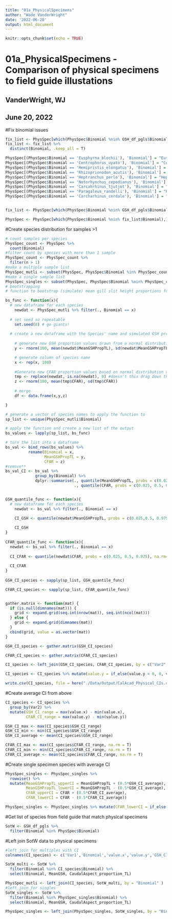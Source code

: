 ```yaml
---
title: "01a_PhysicalSpecimens"
author: "Wade VanderWright"
date: '2022-06-20'
output: html_document
---
```


```r
knitr::opts_chunk$set(echo = TRUE)
```

# 01a_PhysicalSpecimens - Comparison of physical specimens to field guide illustations
## VanderWright, WJ
## June 20, 2022

#Fix binomial issues
```r
fix_list <- PhysSpec[which(PhysSpec$Binomial %nin% GSH_df_pgls$Binomial),]
fix_list <- fix_list %>% 
  distinct(Binomial, .keep_all = T)

PhysSpec[(PhysSpec$Binomial == 'Eusphyrna_blochii'), 'Binomial'] = "Eusphyra_blochii"
PhysSpec[(PhysSpec$Binomial == 'Centrophorus_uyato'), 'Binomial'] = "Centrophorus_uyato" #drop/not in 2013
PhysSpec[(PhysSpec$Binomial == 'Hemipristis_elongatus'), 'Binomial'] = "Hemipristis_elongata"
PhysSpec[(PhysSpec$Binomial == 'Rhizoprionodon_acutis'), 'Binomial'] = "Rhizoprionodon_acutus"
PhysSpec[(PhysSpec$Binomial == 'Heptranchus_perlo'), 'Binomial'] = "Heptranchias_perlo"
PhysSpec[(PhysSpec$Binomial == 'Notorhynchus_cepedianus'), 'Binomial'] = "Notorynchus_cepedianus"
PhysSpec[(PhysSpec$Binomial == 'Carcahrhinus_tjutjot'), 'Binomial'] = "Carcharhinus_tjutjot"
PhysSpec[(PhysSpec$Binomial == 'Paragaleus_randelli'), 'Binomial'] = "Paragaleus_randalli"
PhysSpec[(PhysSpec$Binomial == 'Carcharhinus_cerdale'), 'Binomial'] = "Carcharhinus_cerdale"#drop/not in 2013


fix_list <- PhysSpec[which(PhysSpec$Binomial %nin% GSH_df_pgls$Binomial),]

PhysSpec <- PhysSpec[which(PhysSpec$Binomial %nin% fix_list$Binomial),]

```



#Create species distribution for samples >1
```r
# count samples per species
PhysSpec_count <- PhysSpec %>% 
  count(Binomial)
#filter count by species with more than 1 sample
PhysSpec_count <- PhysSpec_count %>% 
  filter(n > 1)
#make a multiple sample list
PhysSpec_mutli <- subset(PhysSpec, PhysSpec$Binomial %in% PhysSpec_count$Binomial)
#make a single sample list
PhysSpec_singles <- subset(PhysSpec, PhysSpec$Binomial %nin% PhysSpec_count$Binomial)
# bootstrapping 
# function to bootstrap (simulate) mean gill slit height proportions for each species

bs_func <- function(x){
  # new dataframe for each species
    newdat <- PhysSpec_mutli %>% filter(., Binomial == x)
  
  # set seed so repeatable
    set.seed(8) # go giants!
  
  # create a new dataframe with the Species' name and simulated GSH proportion data
  
    # generate new GSH proportion values drawn from a normal distribution with a mean and sd of each species GSH proportions
    y <- rnorm(100, mean(newdat$MeanGSHPropTL), sd(newdat$MeanGSHPropTL))

    # generate column of species name
    x <- rep(x, 100)
    
    #Generate new CFAR proportion values based on normal distribution of samples
    tmp <- replace(newdat, is.na(newdat), 0) #doesn't this drag down the mean?
    z <- rnorm(100, mean(tmp$CFAR), sd(tmp$CFAR))
    
    # merge
    df <- data.frame(x,y,z)

}

# generate a vector of species names to apply the function to
sp_list <- unique(PhysSpec_mutli$Binomial)

# apply the function and create a new list of the output
bs_values <- lapply(sp_list, bs_func)

# turn the list into a dataframe
bs_val <- bind_rows(bs_values) %>%
          rename(Binomial = x,
                 MeanGSHPropTL = y,
                 CFAR = z)
#remove**
bs_val_CI <- bs_val %>%
             group_by(Binomial) %>%
             dplyr::summarise(., quantile(MeanGSHPropTL, probs = c(0.025, 0.5, 0.975), na.rm = T),
                              ., quantile(CFAR, probs = c(0.025, 0.5, 0.975), na.rm = T))


GSH_quantile_func <- function(x){
  # new dataframe for each species
    newdat <- bs_val %>% filter(., Binomial == x)
    
    CI_GSH <- quantile(newdat$MeanGSHPropTL, probs = c(0.025,0.5, 0.975), na.rm = T)

    CI_GSH
}
 
CFAR_quantile_func <- function(x){
  newdat <- bs_val %>% filter(., Binomial == x)
  
  CI_CFAR <- quantile(newdat$CFAR, probs = c(0.025, 0.5, 0.975), na.rm=T)
  
  CI_CFAR
}
  
GSH_CI_species <- sapply(sp_list, GSH_quantile_func)

CFAR_CI_species <- sapply(sp_list, CFAR_quantile_func)


gather.matrix <- function(mat) {
  if (is.null(dimnames(mat))) {
    grid <- expand.grid(seq.int(nrow(mat)), seq.int(ncol(mat)))
  } else {
    grid <- expand.grid(dimnames(mat))
  }
  cbind(grid, value = as.vector(mat))
}

GSH_CI_species <- gather.matrix(GSH_CI_species)

CFAR_CI_species <- gather.matrix(CFAR_CI_species)

CI_species <- left_join(GSH_CI_species, CFAR_CI_species, by = c("Var2", "Var1"))

CI_species <- CI_species %>% mutate(value.y = if_else(value.y < 0, 0, value.y))

write.csv(CI_species, file = here("./Data/Output/CalAcad_Physical_CIs.csv"))
```

#Create average CI from above
```r
CI_species <- CI_species %>% 
  group_by(Var2) %>% 
  mutate(GSH_CI_range = max(value.x) - min(value.x),
         CFAR_CI_range = max(value.y) - min(value.y))

GSH_CI_max <- max(CI_species$GSH_CI_range)
GSH_CI_min <- min(CI_species$GSH_CI_range)
GSH_CI_average <- mean(CI_species$GSH_CI_range)

CFAR_CI_max <- max(CI_species$CFAR_CI_range, na.rm = T)
CFAR_CI_min <- min(CI_species$CFAR_CI_range, na.rm = T)
CFAR_CI_average <- mean(CI_species$CFAR_CI_range, na.rm = T)

```

#Create single specimen species with average CI
```r
PhysSpec_singles <- PhysSpec_singles %>% 
  rowwise() %>% 
  mutate(MeanGSHPropTL_upperCI = MeanGSHPropTL + (0.5*GSH_CI_average),
         MeanGSHPropTL_lowerCI = MeanGSHPropTL - (0.5*GSH_CI_average),
         CFAR_upperCI = CFAR + (0.5*CFAR_CI_average),
         CFAR_lowerCI = CFAR - (0.5*CFAR_CI_average))

PhysSpec_singles <- PhysSpec_singles %>% mutate(CFAR_lowerCI = if_else(CFAR_lowerCI < 0, 0, CFAR_lowerCI))


```

#Get list of species from field guide that match physical specimens
```r

SotW <- GSH_df_pgls %>% 
  filter(Binomial %in% PhysSpec$Binomial) 

```
#Left join SotW data to physical specimens
```r
#left join for multiples with CI
colnames(CI_species) <- c('Var1','Binomial','value.x','value.y','GSH_CI_range', 'CFAR_CI_range')

SotW_multi <- SotW %>% 
  filter(Binomial %in% CI_species$Binomial) %>% 
  select(Binomial, MeanGSH, CaudalAspect_proportion_TL)

PhysSpec_mutli <- left_join(CI_species, SotW_multi, by = "Binomial" )
#left join for singles
SotW_singles <- SotW %>% 
  filter(Binomial %in% PhysSpec_singles$Binomial) %>% 
  select(Binomial, MeanGSH, CaudalAspect_proportion_TL)

PhysSpec_singles <- left_join(PhysSpec_singles, SotW_singles, by = "Binomial")

```
